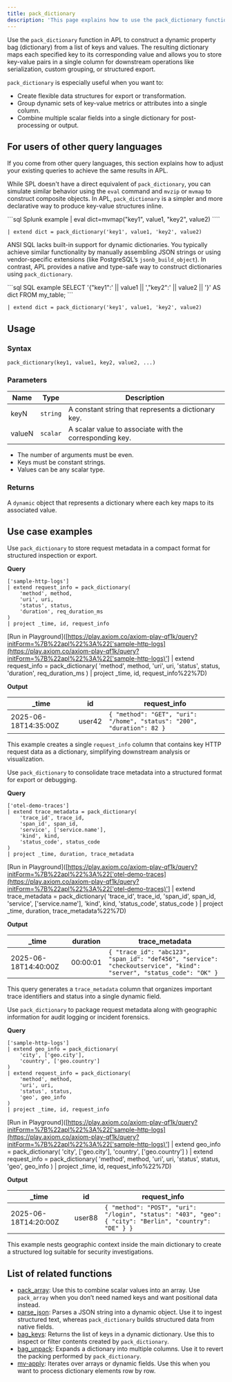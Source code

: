 ```yaml
---
title: pack_dictionary
description: 'This page explains how to use the pack_dictionary function in APL.'
---
```


Use the `pack_dictionary` function in APL to construct a dynamic property bag (dictionary) from a list of keys and values. The resulting dictionary maps each specified key to its corresponding value and allows you to store key-value pairs in a single column for downstream operations like serialization, custom grouping, or structured export.

`pack_dictionary` is especially useful when you want to:

- Create flexible data structures for export or transformation.
- Group dynamic sets of key-value metrics or attributes into a single column.
- Combine multiple scalar fields into a single dictionary for post-processing or output.

## For users of other query languages

If you come from other query languages, this section explains how to adjust your existing queries to achieve the same results in APL.

<AccordionGroup>
<Accordion title="Splunk SPL users">

While SPL doesn't have a direct equivalent of `pack_dictionary`, you can simulate similar behavior using the `eval` command and `mvzip` or `mvmap` to construct composite objects. In APL, `pack_dictionary` is a simpler and more declarative way to produce key-value structures inline.

<CodeGroup>
```sql Splunk example
| eval dict=mvmap("key1", value1, "key2", value2)
````

```kusto APL equivalent
| extend dict = pack_dictionary('key1', value1, 'key2', value2)
```

</CodeGroup>

</Accordion>
<Accordion title="ANSI SQL users">

ANSI SQL lacks built-in support for dynamic dictionaries. You typically achieve similar functionality by manually assembling JSON strings or using vendor-specific extensions (like PostgreSQL’s `jsonb_build_object`). In contrast, APL provides a native and type-safe way to construct dictionaries using `pack_dictionary`.

<CodeGroup>
```sql SQL example
SELECT '{"key1":' || value1 || ',"key2":' || value2 || '}' AS dict FROM my_table;
```

```kusto APL equivalent
| extend dict = pack_dictionary('key1', value1, 'key2', value2)
```

</CodeGroup>

</Accordion>
</AccordionGroup>

## Usage

### Syntax

```kusto
pack_dictionary(key1, value1, key2, value2, ...)
```

### Parameters

| Name   | Type     | Description                                             |
| ------ | -------- | ------------------------------------------------------- |
| keyN   | `string` | A constant string that represents a dictionary key.     |
| valueN | `scalar` | A scalar value to associate with the corresponding key. |

* The number of arguments must be even.
* Keys must be constant strings.
* Values can be any scalar type.

### Returns

A `dynamic` object that represents a dictionary where each key maps to its associated value.

## Use case examples

<Tabs>
<Tab title="Log analysis">

Use `pack_dictionary` to store request metadata in a compact format for structured inspection or export.

**Query**

```kusto
['sample-http-logs']
| extend request_info = pack_dictionary(
    'method', method,
    'uri', uri,
    'status', status,
    'duration', req_duration_ms
)
| project _time, id, request_info
```

[Run in Playground]([https://play.axiom.co/axiom-play-qf1k/query?initForm=%7B%22apl%22%3A%22['sample-http-logs](https://play.axiom.co/axiom-play-qf1k/query?initForm=%7B%22apl%22%3A%22['sample-http-logs)'] | extend request_info = pack_dictionary( 'method', method, 'uri', uri, 'status', status, 'duration', req_duration_ms ) | project _time, id, request_info%22%7D)

**Output**

| _time               | id     | request_info                                                          |
| -------------------- | ------ | ---------------------------------------------------------------------- |
| 2025-06-18T14:35:00Z | user42 | `{ "method": "GET", "uri": "/home", "status": "200", "duration": 82 }` |

This example creates a single `request_info` column that contains key HTTP request data as a dictionary, simplifying downstream analysis or visualization.

</Tab>
<Tab title="OpenTelemetry traces">

Use `pack_dictionary` to consolidate trace metadata into a structured format for export or debugging.

**Query**

```kusto
['otel-demo-traces']
| extend trace_metadata = pack_dictionary(
    'trace_id', trace_id,
    'span_id', span_id,
    'service', ['service.name'],
    'kind', kind,
    'status_code', status_code
)
| project _time, duration, trace_metadata
```

[Run in Playground]([https://play.axiom.co/axiom-play-qf1k/query?initForm=%7B%22apl%22%3A%22['otel-demo-traces](https://play.axiom.co/axiom-play-qf1k/query?initForm=%7B%22apl%22%3A%22['otel-demo-traces)'] | extend trace_metadata = pack_dictionary( 'trace_id', trace_id, 'span_id', span_id, 'service', ['service.name'], 'kind', kind, 'status_code', status_code ) | project _time, duration, trace_metadata%22%7D)

**Output**

| _time               | duration | trace_metadata                                                                                                      |
| -------------------- | -------- | -------------------------------------------------------------------------------------------------------------------- |
| 2025-06-18T14:40:00Z | 00:00:01 | `{ "trace_id": "abc123", "span_id": "def456", "service": "checkoutservice", "kind": "server", "status_code": "OK" }` |

This query generates a `trace_metadata` column that organizes important trace identifiers and status into a single dynamic field.

</Tab>
<Tab title="Security logs">

Use `pack_dictionary` to package request metadata along with geographic information for audit logging or incident forensics.

**Query**

```kusto
['sample-http-logs']
| extend geo_info = pack_dictionary(
    'city', ['geo.city'],
    'country', ['geo.country']
)
| extend request_info = pack_dictionary(
    'method', method,
    'uri', uri,
    'status', status,
    'geo', geo_info
)
| project _time, id, request_info
```

[Run in Playground]([https://play.axiom.co/axiom-play-qf1k/query?initForm=%7B%22apl%22%3A%22['sample-http-logs](https://play.axiom.co/axiom-play-qf1k/query?initForm=%7B%22apl%22%3A%22['sample-http-logs)'] | extend geo_info = pack_dictionary( 'city', ['geo.city'], 'country', ['geo.country'] ) | extend request_info = pack_dictionary( 'method', method, 'uri', uri, 'status', status, 'geo', geo_info ) | project _time, id, request_info%22%7D)

**Output**

| _time               | id     | request_info                                                                                          |
| -------------------- | ------ | ------------------------------------------------------------------------------------------------------ |
| 2025-06-18T14:20:00Z | user88 | `{ "method": "POST", "uri": "/login", "status": "403", "geo": { "city": "Berlin", "country": "DE" } }` |

This example nests geographic context inside the main dictionary to create a structured log suitable for security investigations.

</Tab>
</Tabs>

## List of related functions

- [pack_array](/apl/array-functions/pack_array): Use this to combine scalar values into an array. Use `pack_array` when you don’t need named keys and want positional data instead.
- [parse_json](/apl/serialization-functions/parse_json): Parses a JSON string into a dynamic object. Use it to ingest structured text, whereas `pack_dictionary` builds structured data from native fields.
- [bag_keys](/apl/dynamic-functions/bag_keys): Returns the list of keys in a dynamic dictionary. Use this to inspect or filter contents created by `pack_dictionary`.
- [bag_unpack](/apl/dynamic-functions/bag_unpack): Expands a dictionary into multiple columns. Use it to revert the packing performed by `pack_dictionary`.
- [mv-apply](/apl/operators/mv-apply): Iterates over arrays or dynamic fields. Use this when you want to process dictionary elements row by row.
